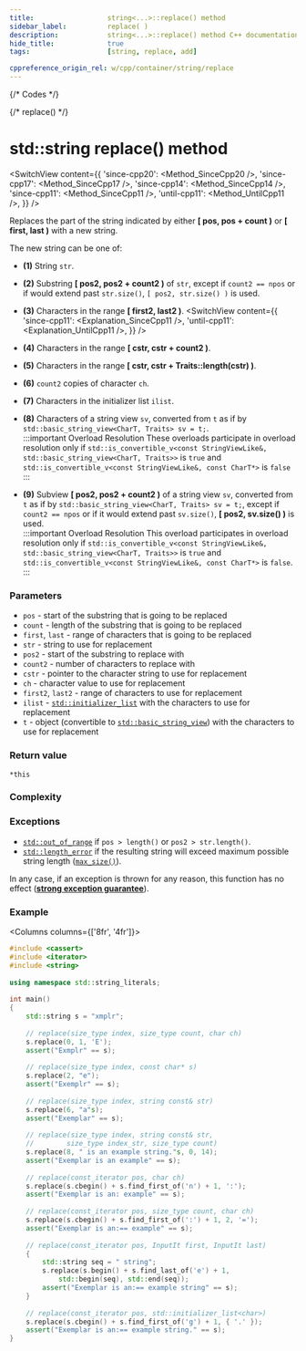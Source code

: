 ```yaml
---
title:					string<...>::replace() method
sidebar_label:			replace( )
description:			string<...>::replace() method C++ documentation
hide_title:				true
tags:					[string, replace, add]

cppreference_origin_rel: w/cpp/container/string/replace
---
```




{/* Codes */}

{/* replace() */}


# std::string replace() method

<SwitchView content={{
  'since-cpp20': <Method_SinceCpp20 />,
  'since-cpp17': <Method_SinceCpp17 />,
  'since-cpp14': <Method_SinceCpp14 />,
  'since-cpp11': <Method_SinceCpp11 />,
  'until-cpp11': <Method_UntilCpp11 />,
}} />

Replaces the part of the string indicated by either **[ pos, pos + count )** or **[ first, last )** with a new string.

The new string can be one of:
 - **(1)** String `str`.
 - **(2)** Substring **[ pos2, pos2 + count2 )** of `str`, except if `count2 == npos` or if would extend past `str.size()`, `[ pos2, str.size() )` is used.
 - **(3)** Characters in the range **[ first2, last2 )**.
	<SwitchView content={{
		'since-cpp11': <Explanation_SinceCpp11 />,
		'until-cpp11': <Explanation_UntilCpp11 />,
	}} />

 - **(4)** Characters in the range **[ cstr, cstr + count2 )**.
 - **(5)** Characters in the range **[ cstr, cstr + Traits::length(cstr) )**.
 - **(6)** `count2` copies of character `ch`.
 - **(7)** Characters in the initializer list `ilist`.
 - **(8)** Characters of a string view `sv`, converted from `t` as if by `std::basic_string_view<CharT, Traits> sv = t;`.  
	:::important Overload Resolution
	These overloads participate in overload resolution only if `std::is_convertible_v<const StringViewLike&, std::basic_string_view<CharT, Traits>>` is `true` and `std::is_convertible_v<const StringViewLike&, const CharT*>` is `false`
	:::
 - **(9)** Subview **[ pos2, pos2 + count2 )** of a string view `sv`, converted from `t` as if by `std::basic_string_view<CharT, Traits> sv = t;`, except if `count2 == npos` or if it would extend past `sv.size()`, **[ pos2, sv.size() )** is used.  
	:::important Overload Resolution
	This overload participates in overload resolution only if `std::is_convertible_v<const StringViewLike&, std::basic_string_view<CharT, Traits>>` is `true` and `std::is_convertible_v<const StringViewLike&, const CharT*>` is `false`.
  :::

### Parameters

 - `pos` - start of the substring that is going to be replaced
 - `count` - length of the substring that is going to be replaced
 - `first`, `last` - range of characters that is going to be replaced
 - `str` - string to use for replacement
 - `pos2` - start of the substring to replace with
 - `count2` - number of characters to replace with
 - `cstr` - pointer to the character string to use for replacement
 - `ch` - character value to use for replacement
 - `first2`, `last2` - range of characters to use for replacement
 - `ilist` - [`std::initializer_list`](#) with the characters to use for replacement
 - `t` - object (convertible to [`std::basic_string_view`](../string_view)) with the characters to use for replacement

### Return value

`*this`

### Complexity

<ImproveSection />

### Exceptions

 - [`std::out_of_range`](#) if `pos > length()` or `pos2 > str.length()`.
 - [`std::length_error`](#) if the resulting string will exceed maximum possible string length ([`max_size()`](max_size)).

<Since v='cpp11'> In any case, if an exception is thrown for any reason, this function has no effect (<a href="#"><b>strong exception guarantee</b></a>). </Since>

### Example

<Columns columns={['8fr', '4fr']}>
<div>

```cpp title='Main.cpp' showLineNumbers
#include <cassert>
#include <iterator>
#include <string>
 
using namespace std::string_literals;
 
int main()
{
    std::string s = "xmplr";
 
    // replace(size_type index, size_type count, char ch)
    s.replace(0, 1, 'E');
    assert("Exmplr" == s);
 
    // replace(size_type index, const char* s)
    s.replace(2, "e");
    assert("Exemplr" == s);
 
    // replace(size_type index, string const& str)
    s.replace(6, "a"s);
    assert("Exemplar" == s);
 
    // replace(size_type index, string const& str,
    //        size_type index_str, size_type count)
    s.replace(8, " is an example string."s, 0, 14);
    assert("Exemplar is an example" == s);
 
    // replace(const_iterator pos, char ch)
    s.replace(s.cbegin() + s.find_first_of('n') + 1, ':');
    assert("Exemplar is an: example" == s);
 
    // replace(const_iterator pos, size_type count, char ch)
    s.replace(s.cbegin() + s.find_first_of(':') + 1, 2, '=');
    assert("Exemplar is an:== example" == s);
 
    // replace(const_iterator pos, InputIt first, InputIt last)
    {
        std::string seq = " string";
        s.replace(s.begin() + s.find_last_of('e') + 1,
            std::begin(seq), std::end(seq));
        assert("Exemplar is an:== example string" == s);
    }
 
    // replace(const_iterator pos, std::initializer_list<char>)
    s.replace(s.cbegin() + s.find_first_of('g') + 1, { '.' });
    assert("Exemplar is an:== example string." == s);
}
```

</div>
<div>

```plaintext title="Output"
```

</div>
</Columns>
